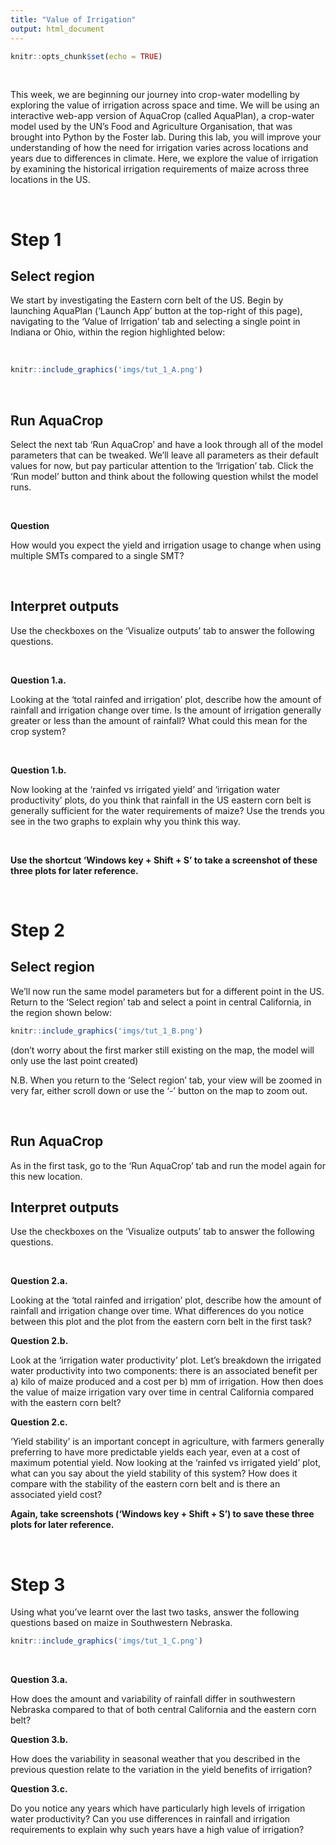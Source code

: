 ```yaml
---
title: "Value of Irrigation"
output: html_document
---
```


```r
knitr::opts_chunk$set(echo = TRUE)
```

\

This week, we are beginning our journey into crop-water modelling by exploring the value of irrigation across space and time. We will be using an interactive web-app version of AquaCrop (called AquaPlan), a crop-water model used by the UN's Food and Agriculture Organisation, that was brought into Python by the Foster lab. During this lab, you will improve your understanding of how the need for irrigation varies across locations and years due to differences in climate. Here, we explore the value of irrigation by examining the historical irrigation requirements of maize across three locations in the US. 

\

# Step 1

## Select region
We start by investigating the Eastern corn belt of the US. Begin by launching AquaPlan ('Launch App' button at the top-right of this page), navigating to the 'Value of Irrigation' tab and selecting a single point in Indiana or Ohio, within the region highlighted below:

<!-- N.B. doesn't seem like expectations of low irri requirement are met in this region? -->

\

```r
knitr::include_graphics('imgs/tut_1_A.png')
```

\

## Run AquaCrop
Select the next tab 'Run AquaCrop' and have a look through all of the model parameters that can be tweaked. We'll leave all parameters as their default values for now, but pay particular attention to the 'Irrigation' tab. Click the 'Run model' button and think about the following question whilst the model runs.

\

:::: {.whitebox .question data-latex="{question}"}
**Question**

How would you expect the yield and irrigation usage to change when using multiple SMTs compared to a single SMT?
::::

\

<!-- could add breakdown of each slider/parameter set here? -->

## Interpret outputs
Use the checkboxes on the 'Visualize outputs' tab to answer the following questions.

\

:::: {.whitebox .question data-latex="{question}"}
**Question 1.a.**

Looking at the 'total rainfed and irrigation' plot, describe how the amount of rainfall and irrigation change over time. Is the amount of irrigation generally greater or less than the amount of rainfall? What could this mean for the crop system?

::::

\

:::: {.whitebox .question data-latex="{question}"}
**Question 1.b.**

Now looking at the 'rainfed vs irrigated yield' and 'irrigation water productivity' plots, do you think that rainfall in the US eastern corn belt is generally sufficient for the water requirements of maize? Use the trends you see in the two graphs to explain why you think this way.

::::

\

**Use the shortcut 'Windows key + Shift + S' to take a screenshot of these three plots for later reference.**

\


# Step 2
## Select region
We'll now run the same model parameters but for a different point in the US. Return to the 'Select region' tab and select a point in central California, in the region shown below:

```r
knitr::include_graphics('imgs/tut_1_B.png')
```
(don't worry about the first marker still existing on the map, the model will only use the last point created)

N.B. When you return to the 'Select region' tab, your view will be zoomed in very far, either scroll down or use the '-' button on the map to zoom out.

\

## Run AquaCrop
As in the first task, go to the 'Run AquaCrop' tab and run the model again for this new location.


## Interpret outputs
Use the checkboxes on the 'Visualize outputs' tab to answer the following questions.

\

:::: {.whitebox .question data-latex="{question}"}
**Question 2.a.**

Looking at the 'total rainfed and irrigation' plot, describe how the amount of rainfall and irrigation change over time. What differences do you notice between this plot and the plot from the eastern corn belt in the first task?

::::



:::: {.whitebox .question data-latex="{question}"}
**Question 2.b.**

Look at the 'irrigation water productivity' plot. Let's breakdown the irrigated water productivity into two components: there is an associated benefit per a) kilo of maize produced and a cost per b) mm of irrigation. How then does the value of maize irrigation vary over time in central California compared with the eastern corn belt?

::::



:::: {.whitebox .question data-latex="{question}"}
**Question 2.c.**

'Yield stability' is an important concept in agriculture, with farmers generally preferring to have more predictable yields each year, even at a cost of maximum potential yield. Now looking at the 'rainfed vs irrigated yield' plot, what can you say about the yield stability of this system? How does it compare with the stability of the eastern corn belt and is there an associated yield cost?

::::


**Again, take screenshots ('Windows key + Shift + S') to save these three plots for later reference.**

\

# Step 3
Using what you've learnt over the last two tasks, answer the following questions based on maize in Southwestern Nebraska.

```r
knitr::include_graphics('imgs/tut_1_C.png')
```

\


:::: {.whitebox .question data-latex="{question}"}
**Question 3.a.**

How does the amount and variability of rainfall differ in southwestern Nebraska compared to that of both central California and the eastern corn belt?   

::::



:::: {.whitebox .question data-latex="{question}"}
**Question 3.b.**

How does the variability in seasonal weather that you described in the previous question relate to the variation in the yield benefits of irrigation? 

::::



:::: {.whitebox .question data-latex="{question}"}
**Question 3.c.**

Do you notice any years which have particularly high levels of irrigation water productivity? Can you use differences in rainfall and irrigation requirements to explain why such years have a high value of irrigation?

::::
